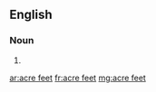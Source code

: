 ==English==

===Noun===
{{head|en|noun plural form}}

# {{plural of|acre foot|lang=en}}

[[ar:acre feet]]
[[fr:acre feet]]
[[mg:acre feet]]